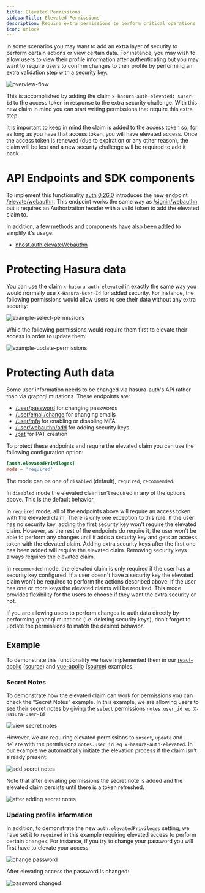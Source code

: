 ```yaml
---
title: Elevated Permissions
sidebarTitle: Elevated Permissions
description: Require extra permissions to perform critical operations
icon: unlock
---
```


In some scenarios you may want to add an extra layer of security to perform certain actions or view certain data. For instance, you may wish to allow users to view their profile information after authenticating but you may want to require users to confirm changes to their profile by performing an extra validation step with a [security key](/products/auth/webauthn#add-a-security-key).

![overview-flow](/images/auth/elevated-permissions/overview.png)

This is accomplished by adding the claim `x-hasura-auth-elevated: $user-id` to the access token in response to the extra security challenge. With this new claim in mind you can start writing permissions that require this extra step.

It is important to keep in mind the claim is added to the access token so, for as long as you have that access token, you will have elevated access. Once the access token is renewed (due to expiration or any other reason), the claim will be lost and a new security challenge will be required to add it back.

# API Endpoints and SDK components

To implement this functionality [auth](/products/auth/overview) [0.26.0](https://github.com/nhost/hasura-auth/releases/tag/0.26.0) introduces the new endpoint [/elevate/webauthn](/reference/auth/post-elevate-webauthn). This endpoint works the same way as [/signin/webauthn](/reference/auth/post-signin-webauthn) but it requires an Authorization header with a valid token to add the elevated claim to.

In addition, a few methods and components have also been added to simplify it's usage:

- [nhost.auth.elevateWebauthn](/reference/javascript/nhost-js/auth#elevatewebauthn)

# Protecting Hasura data

You can use the claim `x-hasura-auth-elevated` in exactly the same way you would normally use `X-Hasura-User-Id` for added security. For instance, the following permissions would allow users to see their data without any extra security:

![example-select-permissions](/images/auth/elevated-permissions/select.png)

While the following permissions would require them first to elevate their access in order to update them:

![example-update-permissions](/images/auth/elevated-permissions/update.png)

# Protecting Auth data

Some user information needs to be changed via hasura-auth's API rather than via graphql mutations. These endpoints are:

- [/user/password](/reference/auth/post-user-password) for changing passwords
- [/user/email/change](/reference/auth/post-user-email-change) for changing emails
- [/user/mfa](/reference/auth/post-user-mfa) for enabling or disabling MFA
- [/user/webauthn/add](/reference/auth/post-user-webauthn-add) for adding security keys
- [/pat](/reference/auth/post-pat) for PAT creation

To protect these endpoints and require the elevated claim you can use the following configuration option:

```toml
[auth.elevatedPrivileges]
mode = 'required'
```

The mode can be one of `disabled` (default), `required`, `recommended`.

In `disabled` mode the elevated claim isn't required in any of the options above. This is the default behavior.

In `required` mode, all of the endpoints above will require an access token with the elevated claim. There is only one exception to this rule. If the user has no security key, adding the first security key won't require the elevated claim. However, as the rest of the endpoints do require it, the user won't be able to perform any changes until it adds a security key and gets an access token with the elevated claim. Adding extra security keys after the first one has been added will require the elevated claim. Removing security keys always requires the elevated claim.

In `recommended` mode, the elevated claim is only required if the user has a security key configured. If a user doesn't have a security key the elevated claim won't be required to perform the actions described above. If the user has one or more keys the elevated claims will be required. This mode provides flexibility for the users to choose if they want the extra security or not.

<Warning>
If you are allowing users to perform changes to auth data directly by performing graphql mutations (i.e. deleting security keys), don't forget to update the permissions to match the desired behavior.
</Warning>

## Example

To demonstrate this functionality we have implemented them in our [react-apollo](https://react-apollo.example.nhost.io) ([source](https://github.com/nhost/nhost/tree/main/examples/react-apollo)) and [vue-apollo](https://vue-apollo.example.nhost.io) ([source](https://github.com/nhost/nhost/tree/main/examples/vue-apollo)) examples.

### Secret Notes

To demonstrate how the elevated claim can work for permissions you can check the "Secret Notes" example. In this example, we are allowing users to see their secret notes by giving the `select` permissions `notes.user_id eq X-Hasura-User-Id`

![view secret notes](/images/auth/elevated-permissions/secret_notes_view.png)

However, we are requiring elevated permissions to `insert`, `update` and `delete` with the permissions `notes.user_id eq x-hasura-auth-elevated`. In our example we automatically initiate the elevation process if the claim isn't already present:

![add secret notes](/images/auth/elevated-permissions/secret_notes_add.png)

Note that after elevating permissions the secret note is added and the elevated claim persists until there is a token refreshed.

![after adding secret notes](/images/auth/elevated-permissions/secret_notes_added.png)

### Updating profile information

In addition, to demonstrate the new `auth.elevatedPrivileges` setting, we have set it to `required` in this example requiring elevated access to perform certain changes. For instance, if you try to change your password you will first have to elevate your access:

![change password](/images/auth/elevated-permissions/password.png)

After elevating access the password is changed:

![password changed](/images/auth/elevated-permissions/password_changed.png)
